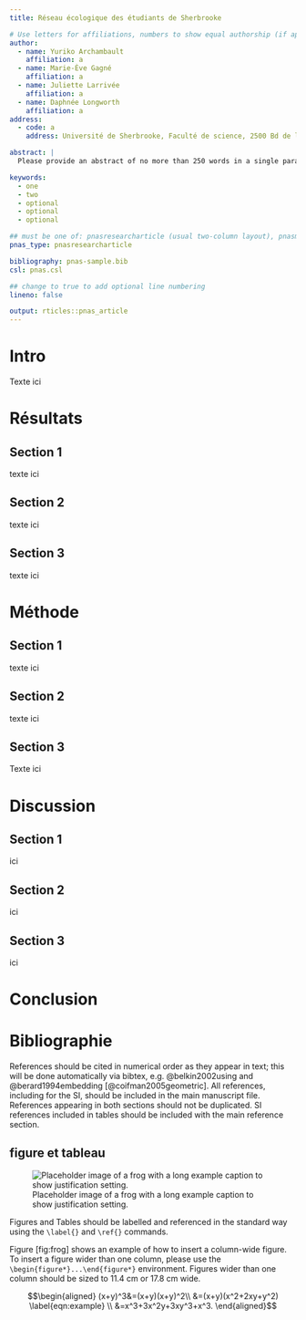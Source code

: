 ```yaml
---
title: Réseau écologique des étudiants de Sherbrooke

# Use letters for affiliations, numbers to show equal authorship (if applicable) and to indicate the corresponding author
author:
  - name: Yuriko Archambault
    affiliation: a
  - name: Marie-Ève Gagné
    affiliation: a
  - name: Juliette Larrivée
    affiliation: a
  - name: Daphnée Longworth
    affiliation: a
address:
  - code: a
    address: Université de Sherbrooke, Faculté de science, 2500 Bd de l'Univeristé, Sherbrooke, Québec, J1K 2R1

abstract: |
  Please provide an abstract of no more than 250 words in a single paragraph.

keywords:
  - one
  - two
  - optional
  - optional
  - optional

## must be one of: pnasresearcharticle (usual two-column layout), pnasmathematics (one column layout), or pnasinvited (invited submissions only)
pnas_type: pnasresearcharticle

bibliography: pnas-sample.bib
csl: pnas.csl

## change to true to add optional line numbering
lineno: false

output: rticles::pnas_article
---
```


Intro {.unnumbered}
========================================
Texte ici


Résultats {.unnumbered}
========================================

Section 1 {.unnumbered}
-----------------

texte ici

Section 2 {.unnumbered}
-----------------

texte ici

Section 3 {.unnumbered}
-----------------

texte ici

Méthode {.unnumbered}
========================================

Section 1 {.unnumbered}
-----------------

texte ici

Section 2 {.unnumbered}
-----------------

texte ici

Section 3 {.unnumbered}
-----------------
Texte ici

Discussion {.unnumbered}
========================================

Section 1 {.unnumbered}
-----------------
ici

Section 2 {.unnumbered}
-----------------
ici

Section 3 {.unnumbered}
-----------------
ici

Conclusion {.unnumbered}
========================================

Bibliographie {#references .unnumbered}
========================================

References should be cited in numerical order as they appear in text;
this will be done automatically via bibtex, e.g. @belkin2002using and
@berard1994embedding [@coifman2005geometric]. All references, including
for the SI, should be included in the main manuscript file. References
appearing in both sections should not be duplicated. SI references
included in tables should be included with the main reference section.


figure et tableau {.unnumbered}
-----------------------
![Placeholder image of a frog with a long example caption to show
justification setting.<span data-label="fig:frog"></span>](frog.png)

Figures and Tables should be labelled and referenced in the standard way
using the `\label{}` and `\ref{}` commands.

Figure \[fig:frog\] shows an example of how to insert a column-wide
figure. To insert a figure wider than one column, please use the
`\begin{figure*}...\end{figure*}` environment. Figures wider than one
column should be sized to 11.4 cm or 17.8 cm wide.


$$\begin{aligned}
(x+y)^3&=(x+y)(x+y)^2\\
       &=(x+y)(x^2+2xy+y^2) \label{eqn:example} \\
       &=x^3+3x^2y+3xy^3+x^3. 
\end{aligned}$$







<!-- Leave these lines as they are at the end of your .Rmd file to ensure placement of methods & acknowledgements sections before the references-->
\showmatmethods
\pnasbreak
